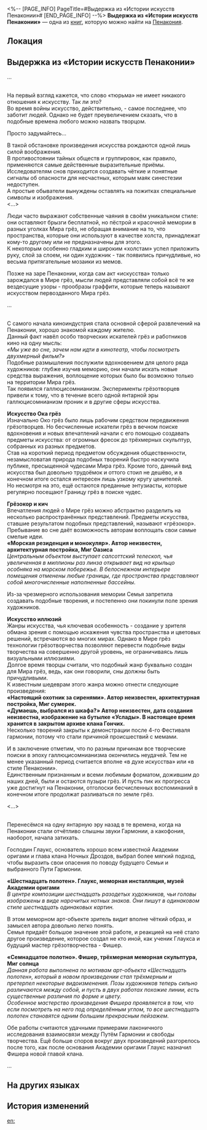 <%-- [PAGE_INFO]
PageTitle=#Выдержка из «Истории искусств Пенаконии»#
[END_PAGE_INFO] --%>
{{Дополнить}}
{{Книга Инфобокс
|id           = 408
|partIds      = 190703
|Название     = 
|Изображение  = Предмет Книга Пенакония.png
|Мир          = Пенакония
|Томов        = 1
|Автор        = <!--нужно добавить-->
|Описание     = Выдержка из учебника Школы грёзотворчества, подробно описывающего культуру Пенаконии.
|Том1         = {{tx}}
|Источник1    = {{tx|Отсутствует источник}}
|Персонажи    = 
|Фракции      = 
}}
'''Выдержка из «Истории искусств Пенаконии»''' — одна из [[Книги|книг]], которую можно найти на [[Пенакония]].

==Локация==
{{Отметка карты|<!--название карты-->|<!--id отметки-->}}

==Выдержка из «Истории искусств Пенаконии»==
...

{{Размер|36|'''Глава 3: Что было до искусства Мира грёз...'''}}<br />
На первый взгляд кажется, что слово «тюрьма» не имеет никакого отношения к искусству. Так ли это?<br />
Во время войны искусство, действительно, - самое последнее, что заботит людей. Однако не будет преувеличением сказать, что в подобные времена любого можно назвать творцом.

Просто задумайтесь...

В такой обстановке произведения искусства рождаются одной лишь силой воображения.<br />
В противостоянии тайных обществ и группировок, как правило, применяются самые действенные выразительные приёмы.<br />
Исследователям снов приходится создавать чёткие и понятные сигналы об опасности для несчастных, которым маяк синестезии недоступен.<br />
А простые обыватели вынуждены оставлять на пожитках специальные символы и изображения.<br /><...>

Люди часто выражают собственные чаяния в своём уникальном стиле: они оставляют брызги бесплатной, но пёстрой и красочной мемории в разных уголках Мира грёз, не обращая внимание на то, что пространства, которые они используют в качестве холста, принадлежат кому-то другому или не предназначены для этого.<br />
К некоторым особенно гладким и широким «холстам» успел приложить руку, слой за слоем, ни один художник - так появились причудливые, но весьма притягательные мозаики из мемов.

Позже на заре Пенаконии, когда сам акт «искусства» только зарождался в Мире грёз, мысли людей представляли собой всё те же вездесущие узоры - прообразы граффити, которые теперь называют искусством первозданного Мира грёз.

...

{{Размер|36|'''Глава 12: Мир грёз и галлюцисомнианизм'''}}<br />
С самого начала киноиндустрия стала основной сферой развлечений на Пенаконии, хорошо знакомой каждому жителю.<br />
Данный факт навёл особо творческих искателей грёз и работников кино на одну мысль:<br />
''«Мы уже во сне, зачем нам идти в кинотеатр, чтобы посмотреть двухмерный фильм?»''<br />
Подобные размышления послужили вдохновением для целого ряда художников: глубже изучив меморию, они начали искать новые средства выражения, воплощение которых было бы возможно только на территории Мира грёз.<br />
Так появился галлюцисомнианизм. Эксперименты грёзотворцев привели к тому, что в течение всего одной янтарной эры галлюцисомнианизм проник и в другие сферы искусства.

'''Искусство Ока грёз'''<br />
Изначально Око грёз было лишь рабочим средством передвижения грёзотворцев. Но бесчисленные искатели грёз в вечном поиске вдохновения и новых впечатлений начали с его помощью создавать предметы искусства: от огромных фресок до трёхмерных скульптур, собранных из разных предметов.<br />
Став на короткий период предметом обсуждения общественности, незамысловатая природа подобных творений быстро наскучила публике, пресыщенной чудесами Мира грёз. Кроме того, данный вид искусства был довольно трудоёмок и оттого стоил не дешёво, и в конечном итоге остался интересен лишь узкому кругу ценителей.<br />
Но несмотря на это, ещё остаются преданные энтузиасты, которые регулярно посещают Границу грёз в поиске чудес.

'''Грёзокор и кич'''<br />
Впечатления людей о Мире грёз можно абстрактно разделить на несколько распространённых представлений. Предметы искусства, ставшие результатом подобных представлений, называют «грёзокор».<br />
Пребывание во сне даёт возможность авторам воплощать свои самые смелые идеи.<br />
'''«Морская резиденция и монокуляр». Автор неизвестен, архитектурная постройка, Миг Оазиса'''<br />
''Центральным объектом выступает салсоттский телескоп, чья увеличенная в миллионы раз линза открывает вид на крыльцо особняка на морском побережье. В белоснежном интерьере помещения отменены любые границы, где пространства представляют собой многочисленные наполненные бассейны.''

Из-за чрезмерного использования мемории Семья запретила создавать подобные творения, и постепенно они покинули поле зрения художников.

'''Искусство иллюзий'''<br />
Жанры искусства, чья ключевая особенность - создание у зрителя обмана зрения с помощью искажения чувства пространства и цветовых решений, встречаются во многих мирах. Однако в Мире грёз технологии грёзотворчества позволяют перевести подобные виды творчества на совершенно другой уровень, не ограничиваясь лишь визуальными иллюзиями.<br />
Долгое время творцы считали, что подобный жанр буквально создан для Мира грёз, ведь, как они говорили, сны должны быть причудливыми.<br />
К известным шедеврам этого жанра можно отнести следующие произведения:<br />
'''«Настоящий охотник за сиренями». Автор неизвестен, архитектурная постройка, Миг сумерек.'''<br />
'''«Думаешь, выбрался из шкафа?» Автор неизвестен, дата создания неизвестна, изображение на бутылке «Услады». В настоящее время хранится в закрытом архиве клана Гончих.'''<br />
Несколько творений закрыты к демонстрации после 4-го Фестиваля гармонии, потому что стали причиной происшествий с мемами.

И в заключение отметим, что по разным причинам все творческие поиски в эпоху галлюцисомнианизма окончились неудачей. Тем не менее указанный период считается вполне «в духе искусства» или «в стиле Пенаконии».<br />
Единственным признанным и всеми любимым форматом, дожившим до наших дней, были и остаются пузыри грёз. И пусть пик их прогресса уже достигнут на Пенаконии, отголоски бесчисленных воспоминаний в конечном итоге продолжат разливаться по земле грёз.

<...>

{{Размер|36|'''Глава 32: Влияние Путей'''}}<br />
Перенесёмся на одну янтарную эру назад в те времена, когда на Пенаконии стали отчётливо слышны звуки Гармонии, а какофония, наоборот, начала затихать.

Господин Глаукс, основатель хорошо всем известной Академии оригами и глава клана Ночных Дроздов, выбрал более мягкий подход, чтобы выразить свои опасения по поводу будущего Семьи и выбранного Пути Гармонии.

'''«Шестнадцать полотен». Глаукс, меморная инсталляция, музей Академии оригами'''<br />
''В центре композиции шестнадцать разодетых художников, чьи головы изображены в виде нарочитых нотных знаков. Они пишут в одинаковом стиле шестнадцать одинаковых картин.''

В этом меморном арт-объекте зритель видит вполне чёткий образ, и замысел автора довольно легко понять.<br />
Семья придаёт большое значение этой работе, и реакцией на неё стало другое произведение, которое создал не кто иной, как ученик Глаукса и будущий мастер грёзотворчества - Фишер.

'''«Семнадцатое полотно». Фишер, трёхмерная меморная скульптура, Миг солнца'''<br />
''Данная работа выполнена по мотивам арт-объекта «Шестнадцать полотен», который в новом произведении стал трёхмерным и претерпел некоторые видоизменения. Позы художников теперь сильно различаются между собой, и пусть в двух работах похожие линии, есть существенные различия по форме и цвету.''<br />
''Особенное мастерство произведения Фишера проявляется в том, что если посмотреть на него под определённым углом, то все шестнадцать полотен становятся одним большим прекрасным пейзажем.''

Обе работы считаются удачными примерами лаконичного исследования взаимосвязи между Путём Гармонии и свободы творчества. Ещё больше споров вокруг двух произведений разгорелось после того, как после основания Академии оригами Глаукс назначил Фишера новой главой клана.

...

==На других языках==
{{На других языках
|en   = Excerpt from ''Penaconian Art History''
|zhs  = 《匹诺康尼艺术史》节选
|zht  = 《匹諾康尼藝術史》節選
|ja   = 『ピノコニー芸術史』抜粋
|ko   = ≪페나코니 예술사≫ 발췌
|es   = Extracto de «Historia del arte de Colonipenal»
|fr   = Extrait&nbsp;: ''Histoire de l'art pénaconienne''
|ru   = Выдержка из «Истории искусств Пенаконии»
|th   = บทคัดสรร "ประวัติศาสตร์ศิลป์ Penacony"
|vi   = Đoạn Trích "Lịch Sử Nghệ Thuật Penacony"
|de   = Auszug aus „Penaconyer Kunstgeschichte“
|id   = Kutipan "Sejarah Seni Penacony"
|pt   = Trecho da "História da Arte Penaconiana"
}}

==История изменений==
{{История изменений|3.5}}

[[en:]]